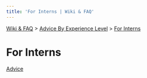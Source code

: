 ```yaml
---
title: 'For Interns | Wiki & FAQ'
---
```



[Wiki & FAQ](/wiki-faq) > [Advice By Experience Level](/wiki-faq/advice-by-experience-level) > [For Interns](/wiki-faq/advice-by-experience-level/for-interns)

<h1 className={styles.bigTitle}>For Interns</h1>

[Advice](/wiki-faq/advice-by-experience-level/for-interns/advice)
